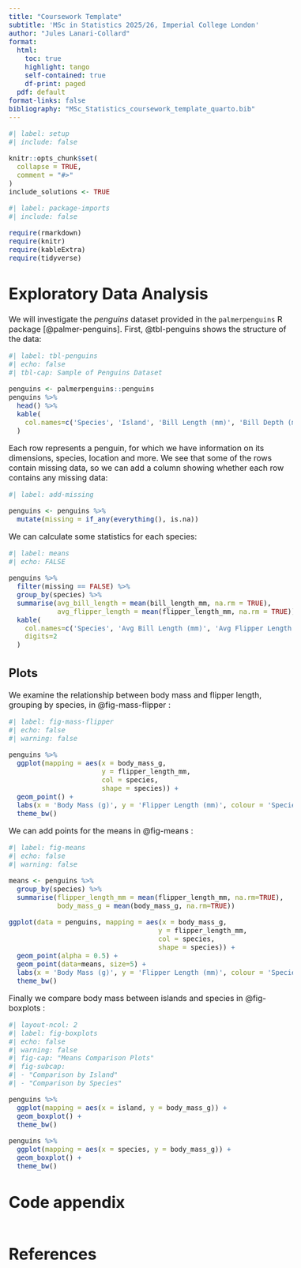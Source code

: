 ```yaml
---
title: "Coursework Template"
subtitle: 'MSc in Statistics 2025/26, Imperial College London'
author: "Jules Lanari-Collard"
format:
  html:
    toc: true
    highlight: tango
    self-contained: true
    df-print: paged
  pdf: default
format-links: false
bibliography: "MSc_Statistics_coursework_template_quarto.bib" 
---
```


<style type="text/css">
h1{
  font-size: 24pt;
}
h2{
  font-size: 18pt;
}
body{
  font-size: 12pt;
}
</style>

```r
#| label: setup
#| include: false

knitr::opts_chunk$set(
  collapse = TRUE,
  comment = "#>"
)
include_solutions <- TRUE
```

```r
#| label: package-imports
#| include: false

require(rmarkdown)
require(knitr)
require(kableExtra)
require(tidyverse)
```

# Exploratory Data Analysis

We will investigate the _penguins_ dataset provided in the `palmerpenguins` R package [@palmer-penguins]. First, @tbl-penguins shows the structure of the data:

```r
#| label: tbl-penguins
#| echo: false
#| tbl-cap: Sample of Penguins Dataset

penguins <- palmerpenguins::penguins
penguins %>%
  head() %>%
  kable(
    col.names=c('Species', 'Island', 'Bill Length (mm)', 'Bill Depth (mm)', 'Flipper Length (mm)', 'Body Mass (g)', 'Sex', 'Year')
  )
```

Each row represents a penguin, for which we have information on its dimensions, species, location and more. We see that some of the rows contain missing data, so we can add a column showing whether each row contains any missing data:

```r
#| label: add-missing

penguins <- penguins %>%
  mutate(missing = if_any(everything(), is.na))
```

We can calculate some statistics for each species:

```r
#| label: means
#| echo: FALSE

penguins %>%
  filter(missing == FALSE) %>%
  group_by(species) %>%
  summarise(avg_bill_length = mean(bill_length_mm, na.rm = TRUE),
            avg_flipper_length = mean(flipper_length_mm, na.rm = TRUE)) %>%
  kable(
    col.names=c('Species', 'Avg Bill Length (mm)', 'Avg Flipper Length (mm)'),
    digits=2
  )
```

## Plots

We examine the relationship between body mass and flipper length, grouping by species, in @fig-mass-flipper :

```r
#| label: fig-mass-flipper
#| echo: false
#| warning: false

penguins %>%
  ggplot(mapping = aes(x = body_mass_g,
                       y = flipper_length_mm,
                       col = species,
                       shape = species)) +
  geom_point() +
  labs(x = 'Body Mass (g)', y = 'Flipper Length (mm)', colour = 'Species', shape = 'Species') +
  theme_bw()
```

We can add points for the means in @fig-means :

```r
#| label: fig-means
#| echo: false
#| warning: false

means <- penguins %>%
  group_by(species) %>%
  summarise(flipper_length_mm = mean(flipper_length_mm, na.rm=TRUE),
            body_mass_g = mean(body_mass_g, na.rm=TRUE))

ggplot(data = penguins, mapping = aes(x = body_mass_g,
                                     y = flipper_length_mm,
                                     col = species,
                                     shape = species)) +
  geom_point(alpha = 0.5) +
  geom_point(data=means, size=5) +
  labs(x = 'Body Mass (g)', y = 'Flipper Length (mm)', colour = 'Species', shape = 'Species') +
  theme_bw()
```

Finally we compare body mass between islands and species in @fig-boxplots :

```r
#| layout-ncol: 2
#| label: fig-boxplots
#| echo: false
#| warning: false
#| fig-cap: "Means Comparison Plots"
#| fig-subcap: 
#| - "Comparison by Island"
#| - "Comparison by Species"

penguins %>%
  ggplot(mapping = aes(x = island, y = body_mass_g)) +
  geom_boxplot() +
  theme_bw()

penguins %>%
  ggplot(mapping = aes(x = species, y = body_mass_g)) +
  geom_boxplot() +
  theme_bw()
```


# Code appendix

```r
```

# References
